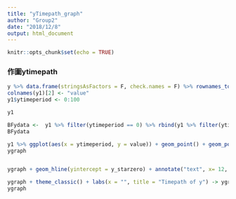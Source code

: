 ```yaml
---
title: "yTimepath_graph"
author: "Group2"
date: "2018/12/8"
output: html_document
---
```


```r
knitr::opts_chunk$set(echo = TRUE)
```

### 作圖ytimepath
```r
y %>% data.frame(stringsAsFactors = F, check.names = F) %>% rownames_to_column(var = "ytimeperiod") -> y1
colnames(y1)[2] <- "value"
y1$ytimeperiod <- 0:100 

y1
```

```r
BFydata <-  y1 %>% filter(ytimeperiod == 0) %>% rbind(y1 %>% filter(ytimeperiod == 100))
BFydata

y1 %>% ggplot(aes(x = ytimeperiod, y = value)) + geom_point() + geom_point(data = BFydata, col = 'red') -> ygraph
ygraph


ygraph + geom_hline(yintercept = y_starzero) + annotate("text", x= 12, y=BFydata[1,2]+0.00005, label = "t0 = 0.6218189") +          annotate("text", x= 95, y=BFydata[2,2]+0.00035, label = "t100 = 0.6275749") + annotate("text", x= 95, y=BFydata[1,2]-0.0052, label = "0.6161707") -> ygraph

ygraph + theme_classic() + labs(x = "", title = "Timepath of y") -> ygraph
ygraph
```